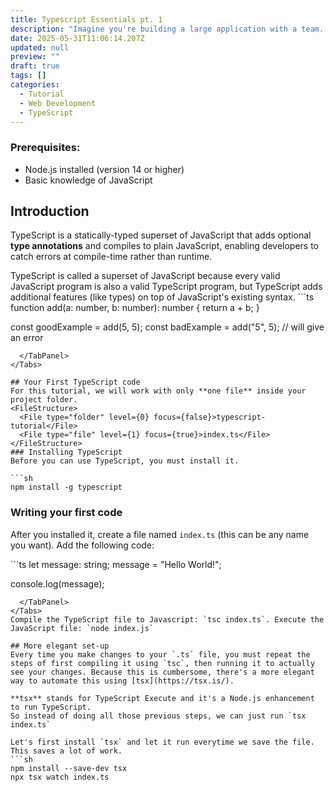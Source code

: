 ```yaml
---
title: Typescript Essentials pt. 1
description: "Imagine you're building a large application with a team. One developer writes a function that expects a user object with specific properties, but another developer calls it with a string by mistake. In JavaScript, you won't discover this error until the code runs in production and crashes. The solution? TypeScript."
date: 2025-05-31T11:06:14.207Z
updated: null
preview: ""
draft: true
tags: []
categories:
  - Tutorial
  - Web Development
  - TypeScript
---
```


### Prerequisites:
- Node.js installed (version 14 or higher)
- Basic knowledge of JavaScript

## Introduction
TypeScript is a statically-typed superset of JavaScript that adds optional **type annotations** and compiles to plain JavaScript, enabling developers to catch errors at compile-time rather than runtime.

<Callout>
TypeScript is called a superset of JavaScript because every valid JavaScript program is also a valid TypeScript program, but TypeScript adds additional features (like types) on top of JavaScript's existing syntax.
</Callout>

<Tabs>
  <TabPanel title="example.ts">
```ts
function add(a: number, b: number): number {
    return a + b;
}

const goodExample = add(5, 5);
const badExample = add("5", 5); // will give an error
```
  </TabPanel>
</Tabs>

## Your First TypeScript code
For this tutorial, we will work with only **one file** inside your project folder.
<FileStructure>
  <File type="folder" level={0} focus={false}>typescript-tutorial</File>
  <File type="file" level={1} focus={true}>index.ts</File>
</FileStructure>
### Installing TypeScript
Before you can use TypeScript, you must install it. 

```sh
npm install -g typescript
```
### Writing your first code
After you installed it, create a file named `index.ts` (this can be any name you want). Add the following code:

<Tabs>
  <TabPanel title="index.ts">
```ts
let message: string;
message = "Hello World!";

console.log(message);
```
  </TabPanel>
</Tabs>
Compile the TypeScript file to Javascript: `tsc index.ts`. Execute the JavaScript file: `node index.js`

## More elegant set-up
Every time you make changes to your `.ts` file, you must repeat the steps of first compiling it using `tsc`, then running it to actually see your changes. Because this is cumbersome, there's a more elegant way to automate this using [tsx](https://tsx.is/).

**tsx** stands for TypeScript Execute and it's a Node.js enhancement to run TypeScript.
So instead of doing all those previous steps, we can just run `tsx index.ts`

Let's first install `tsx` and let it run everytime we save the file. This saves a lot of work.
```sh
npm install --save-dev tsx
npx tsx watch index.ts
```

<Steps>
  
</Steps>
